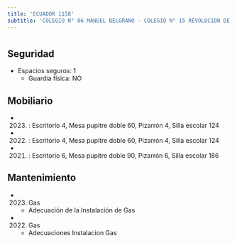 ```yaml
---
title: 'ECUADOR 1158'
subtitle: 'COLEGIO N° 06 MANUEL BELGRANO - COLEGIO N° 15 REVOLUCION DE MAYO'
---
```


#


## Seguridad

*  Espacios seguros: 1 
    + Guardia física: NO





## Mobiliario

*  (2023) : Escritorio 4, Mesa pupitre doble 60, Pizarrón 4, Silla escolar 124 

*  (2022) : Escritorio 4, Mesa pupitre doble 60, Pizarrón 4, Silla escolar 124 

*  (2021) : Escritorio 6, Mesa pupitre doble 90, Pizarrón 6, Silla escolar 186 





## Mantenimiento

*  (2023) Gas 
    + Adecuación de la Instalación de Gas

*  (2022) Gas 
    + Adecuaciones Instalacion Gas



